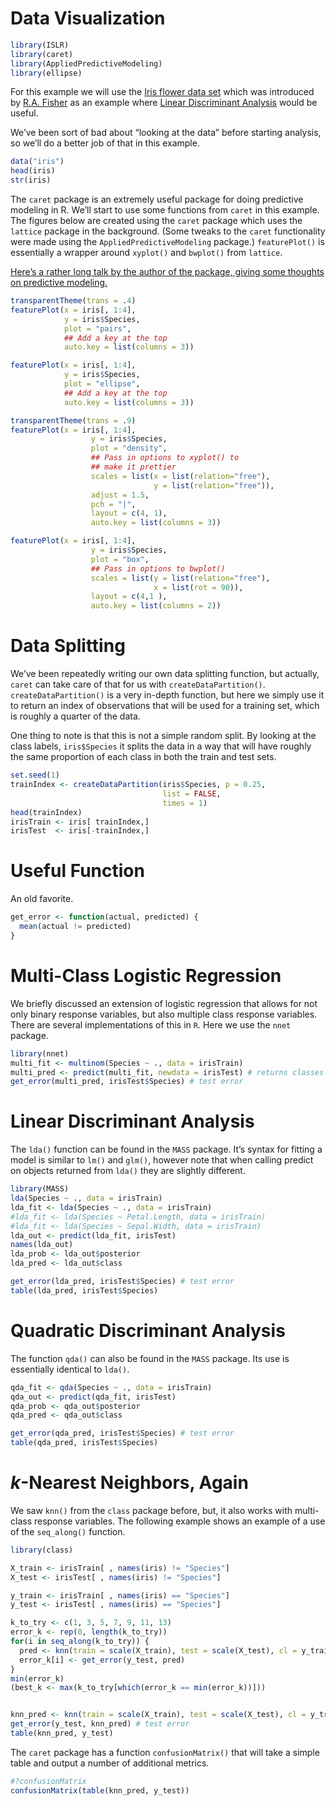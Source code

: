 # Data Visualization

```r
library(ISLR)
library(caret)
library(AppliedPredictiveModeling)
library(ellipse)
```

For this example we will use the [Iris flower data set](https://en.wikipedia.org/wiki/Iris_flower_data_set) which was introduced by [R.A. Fisher](https://en.wikipedia.org/wiki/Ronald_Fisher) as an example where [Linear Discriminant Analysis](https://en.wikipedia.org/wiki/Linear_discriminant_analysis) would be useful.

We've been sort of bad about "looking at the data" before starting analysis, so we'll do a better job of that in this example.

```r
data("iris")
head(iris)
str(iris)
```

The `caret` package is an extremely useful package for doing predictive modeling in R. We'll start to use some functions from `caret` in this example. The figures below are created using the `caret` package which uses the `lattice` package in the background. (Some tweaks to the `caret` functionality were made using the `AppliedPredictiveModeling` package.) `featurePlot()` is essentially a wrapper around `xyplot()` and `bwplot()` from `lattice`.

[Here's a rather long talk by the author of the package, giving some thoughts on predictive modeling.](https://www.youtube.com/watch?v=dB-JHhEJvQA)

```r
transparentTheme(trans = .4)
featurePlot(x = iris[, 1:4],
            y = iris$Species,
            plot = "pairs",
            ## Add a key at the top
            auto.key = list(columns = 3))
```

```r
featurePlot(x = iris[, 1:4],
            y = iris$Species,
            plot = "ellipse",
            ## Add a key at the top
            auto.key = list(columns = 3))
```

```r
transparentTheme(trans = .9)
featurePlot(x = iris[, 1:4],
                  y = iris$Species,
                  plot = "density",
                  ## Pass in options to xyplot() to 
                  ## make it prettier
                  scales = list(x = list(relation="free"),
                                y = list(relation="free")),
                  adjust = 1.5,
                  pch = "|",
                  layout = c(4, 1),
                  auto.key = list(columns = 3))
```

```r
featurePlot(x = iris[, 1:4],
                  y = iris$Species,
                  plot = "box",
                  ## Pass in options to bwplot() 
                  scales = list(y = list(relation="free"),
                                x = list(rot = 90)),
                  layout = c(4,1 ),
                  auto.key = list(columns = 2))
```

# Data Splitting

We've been repeatedly writing our own data splitting function, but actually, `caret` can take care of that for us with `createDataPartition()`. `createDataPartition()` is a very in-depth function, but here we simply use it to return an index of observations that will be used for a training set, which is roughly a quarter of the data.

One thing to note is that this is not a simple random split. By looking at the class labels, `iris$Species` it splits the data in a way that will have roughly the same proportion of each class in both the train and test sets.

```r
set.seed(1)
trainIndex <- createDataPartition(iris$Species, p = 0.25,
                                  list = FALSE,
                                  times = 1)
head(trainIndex)
irisTrain <- iris[ trainIndex,]
irisTest  <- iris[-trainIndex,]
```

# Useful Function

An old favorite.

```r
get_error <- function(actual, predicted) {
  mean(actual != predicted)
}
```


# Multi-Class Logistic Regression

We briefly discussed an extension of logistic regression that allows for not only binary response variables, but also multiple class response variables. There are several implementations of this in `R`. Here we use the `nnet` package.

```r
library(nnet)
multi_fit <- multinom(Species ~ ., data = irisTrain)
multi_pred <- predict(multi_fit, newdata = irisTest) # returns classes
get_error(multi_pred, irisTest$Species) # test error
```


# Linear Discriminant Analysis

The `lda()` function can be found in the `MASS` package. It's syntax for fitting a model is similar to `lm()` and `glm()`, however note that when calling predict on objects returned from `lda()` they are slightly different.

```r
library(MASS)
lda(Species ~ ., data = irisTrain)
lda_fit <- lda(Species ~ ., data = irisTrain)
#lda_fit <- lda(Species ~ Petal.Length, data = irisTrain)
#lda_fit <- lda(Species ~ Sepal.Width, data = irisTrain)
lda_out <- predict(lda_fit, irisTest)
names(lda_out)
lda_prob <- lda_out$posterior
lda_pred <- lda_out$class
```

```r
get_error(lda_pred, irisTest$Species) # test error
table(lda_pred, irisTest$Species)
```



# Quadratic Discriminant Analysis

The function `qda()` can also be found in the `MASS` package. Its use is essentially identical to `lda()`.

```r
qda_fit <- qda(Species ~ ., data = irisTrain)
qda_out <- predict(qda_fit, irisTest)
qda_prob <- qda_out$posterior
qda_pred <- qda_out$class
```

```r
get_error(qda_pred, irisTest$Species) # test error
table(qda_pred, irisTest$Species)
```

# $k$-Nearest Neighbors, Again

We saw `knn()` from the `class` package before, but, it also works with multi-class response variables. The following example shows an example of a use of the `seq_along()` function.

```r
library(class)

X_train <- irisTrain[ , names(iris) != "Species"]
X_test <- irisTest[ , names(iris) != "Species"]

y_train <- irisTrain[ , names(iris) == "Species"]
y_test <- irisTest[ , names(iris) == "Species"]

k_to_try <- c(1, 3, 5, 7, 9, 11, 13)
error_k <- rep(0, length(k_to_try))
for(i in seq_along(k_to_try)) {
  pred <- knn(train = scale(X_train), test = scale(X_test), cl = y_train, k = k_to_try[i])
  error_k[i] <- get_error(y_test, pred)
}
min(error_k)
(best_k <- max(k_to_try[which(error_k == min(error_k))]))


knn_pred <- knn(train = scale(X_train), test = scale(X_test), cl = y_train, k = best_k)
get_error(y_test, knn_pred) # test error
table(knn_pred, y_test)
```

The `caret` package has a function `confusionMatrix()` that will take a simple table and output a number of additional metrics.

```r
#?confusionMatrix
confusionMatrix(table(knn_pred, y_test))
```


